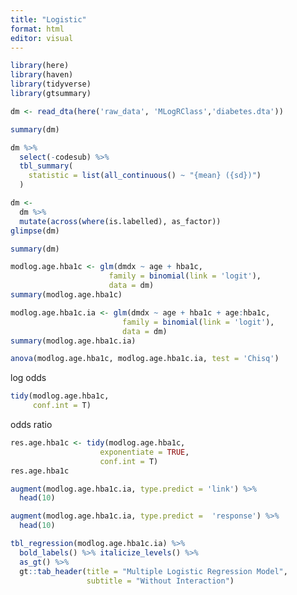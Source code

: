 ```yaml
---
title: "Logistic"
format: html
editor: visual
---
```


```r
library(here)
library(haven)
library(tidyverse)
library(gtsummary)
```


```r
dm <- read_dta(here('raw_data', 'MLogRClass','diabetes.dta'))
```


```r
summary(dm)
```


```r
dm %>%
  select(-codesub) %>%
  tbl_summary(
    statistic = list(all_continuous() ~ "{mean} ({sd})")
  )
```


```r
dm <- 
  dm %>% 
  mutate(across(where(is.labelled), as_factor))
glimpse(dm)
```



```r
summary(dm)
```

```r
modlog.age.hba1c <- glm(dmdx ~ age + hba1c, 
                      family = binomial(link = 'logit'), 
                      data = dm)
summary(modlog.age.hba1c)
```


```r
modlog.age.hba1c.ia <- glm(dmdx ~ age + hba1c + age:hba1c, 
                         family = binomial(link = 'logit'), 
                         data = dm)
summary(modlog.age.hba1c.ia)
```


```r
anova(modlog.age.hba1c, modlog.age.hba1c.ia, test = 'Chisq')
```

log odds
```r
tidy(modlog.age.hba1c, 
     conf.int = T)
```

odds ratio
```r
res.age.hba1c <- tidy(modlog.age.hba1c, 
                    exponentiate = TRUE, 
                    conf.int = T) 
res.age.hba1c
```


```r
augment(modlog.age.hba1c.ia, type.predict = 'link') %>%
  head(10)
```


```r
augment(modlog.age.hba1c.ia, type.predict =  'response') %>%
  head(10)
```


```r
tbl_regression(modlog.age.hba1c.ia) %>%  
  bold_labels() %>% italicize_levels() %>%
  as_gt() %>%
  gt::tab_header(title = "Multiple Logistic Regression Model",
                 subtitle = "Without Interaction")
```


```r

```


```r
```


```r
```

